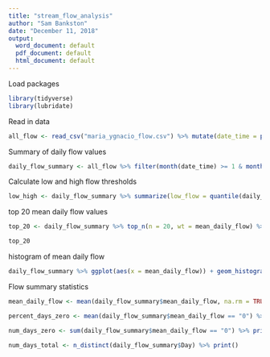 ```yaml
---
title: "stream_flow_analysis"
author: "Sam Bankston"
date: "December 11, 2018"
output:
  word_document: default
  pdf_document: default
  html_document: default
---
```


Load packages

```r
library(tidyverse)
library(lubridate)
```

Read in data

```r
all_flow <- read_csv("maria_ygnacio_flow.csv") %>% mutate(date_time = paste(Date, " ", Time), date_time = mdy_hms(date_time)) %>% rename(flow = Flow) %>% select(date_time, flow) %>% mutate(Day = date(date_time), Year = year(date_time))

```

Summary of daily flow values

```r
daily_flow_summary <- all_flow %>% filter(month(date_time) >= 1 & month(date_time) < 6) %>% group_by(Year, Day) %>% summarize(mean_daily_flow = mean(flow, na.rm = TRUE)) %>% ungroup()
```

Calculate low and high flow thresholds

```r
low_high <- daily_flow_summary %>% summarize(low_flow = quantile(daily_flow_summary$mean_daily_flow, probs = .50, na.rm = TRUE), high_flow = quantile(daily_flow_summary$mean_daily_flow, probs = 0.99, na.rm = TRUE)) %>% print()
```

top 20 mean daily flow values

```r
top_20 <- daily_flow_summary %>% top_n(n = 20, wt = mean_daily_flow) %>% arrange(desc(mean_daily_flow)) 

top_20
```

histogram of mean daily flow

```r
daily_flow_summary %>% ggplot(aes(x = mean_daily_flow)) + geom_histogram(binwidth = 10) + theme_bw()
```

Flow summary statistics

```r
mean_daily_flow <- mean(daily_flow_summary$mean_daily_flow, na.rm = TRUE) %>% print()

percent_days_zero <- mean(daily_flow_summary$mean_daily_flow == "0") %>% print()

num_days_zero <- sum(daily_flow_summary$mean_daily_flow == "0") %>% print()

num_days_total <- n_distinct(daily_flow_summary$Day) %>% print()


```



